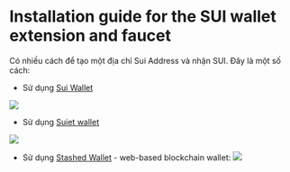 
# Installation guide for the SUI wallet extension and faucet

Có nhiều cách để tạo một địa chỉ Sui Address và nhận SUI. Đây là một số cách: 


- Sử dụng [Sui Wallet](https://chrome.google.com/webstore/detail/sui-wallet/opcgpfmipidbgpenhmajoajpbobppdil)

![](../assets/sui_wallet.png)

- Sử dụng [Suiet wallet](https://chromewebstore.google.com/detail/suiet-sui-wallet/khpkpbbcccdmmclmpigdgddabeilkdpd) 

![](../assets/suiet.png)


- Sử dụng [Stashed Wallet](https://getstashed.com/auth) - web-based blockchain wallet: 
![](../assets/Getstashed.png)